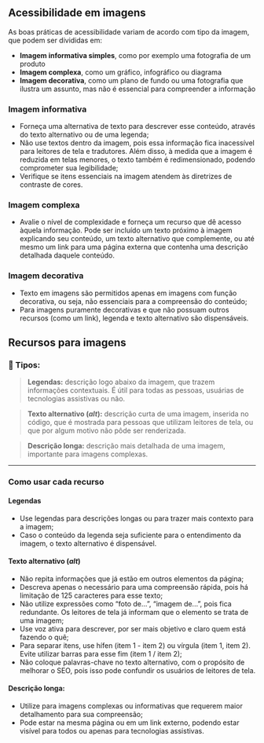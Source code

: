 

## Acessibilidade em imagens

As boas práticas de acessibilidade variam de acordo com tipo da imagem, que podem ser divididas em:

- **Imagem informativa simples**, como por exemplo uma fotografia de um produto
- **Imagem complexa**, como um gráfico, infográfico ou diagrama
- **Imagem decorativa**, como um plano de fundo ou uma fotografia que ilustra um assunto, mas não é essencial para compreender a informação

### Imagem informativa

- Forneça uma alternativa de texto para descrever esse conteúdo, através do texto alternativo ou de uma legenda;
- Não use textos dentro da imagem, pois essa informação fica inacessível para leitores de tela e tradutores. Além disso, à medida que a imagem é reduzida em telas menores, o texto também é redimensionado, podendo comprometer sua legibilidade;
- Verifique se itens essenciais na imagem atendem às diretrizes de contraste de cores.

### Imagem complexa

- Avalie o nível de complexidade e forneça um recurso que dê acesso àquela informação. Pode ser incluído um texto próximo à imagem explicando seu conteúdo, um texto alternativo que complemente, ou até mesmo um link para uma página externa que contenha uma descrição detalhada daquele conteúdo.

### Imagem decorativa

- Texto em imagens são permitidos apenas em imagens com função decorativa, ou seja, não essenciais para a compreensão do conteúdo;
- Para imagens puramente decorativas e que não possuam outros recursos (como um link), legenda e texto alternativo são dispensáveis.

## Recursos para imagens

### 📖 Tipos:

> **Legendas:** descrição logo abaixo da imagem, que trazem informações contextuais. É útil para todas as pessoas, usuárias de tecnologias assistivas ou não.

> **Texto alternativo (_alt_):** descrição curta de uma imagem, inserida no código, que é mostrada para pessoas que utilizam leitores de tela, ou que por algum motivo não pôde ser renderizada.

> **Descrição longa:** descrição mais detalhada de uma imagem, importante para imagens complexas.

---

### Como usar cada recurso

#### Legendas

- Use legendas para descrições longas ou para trazer mais contexto para a imagem;
- Caso o conteúdo da legenda seja suficiente para o entendimento da imagem, o texto alternativo é dispensável.

#### Texto alternativo (_alt_)

- Não repita informações que já estão em outros elementos da página;
- Descreva apenas o necessário para uma compreensão rápida, pois há limitação de 125 caracteres para esse texto;
- Não utilize expressões como “foto de...”, “imagem de...”, pois fica redundante. Os leitores de tela já informam que o elemento se trata de uma imagem;
- Use voz ativa para descrever, por ser mais objetivo e claro quem está fazendo o quê;
- Para separar itens, use hífen (item 1 - item 2) ou vírgula (item 1, item 2). Evite utilizar barras para esse fim (item 1 / item 2);
- Não coloque palavras-chave no texto alternativo, com o propósito de melhorar o SEO, pois isso pode confundir os usuários de leitores de tela.

<BestPracticesComponent
  doImg={ImageDo2}
  doAlt="Exemplo de um texto alternativo para uma imagem de bolo que descreve os detalhes importantes da imagem"
  doDescription="Use o texto alternativo para informar o que a imagem está mostrando, trazendo contexto às pessoas.
  Exemplo do texto alternativo: Fatia de bolo com camadas intercaladas de creme e massa, com pedaços de chocolate em cima"
  dontImg={ImageDont2}
  dontAlt="Dois exemplos de textos alternativos ruins para uma imagem de bolo, um repetindo informação e outro usando palavras-chave"
  dontDescription="Repetir informação ou utilizar palavras-chave pode confundir pessoas que utilizam leitores de tela.
  Exemplo do texto alternativo: bolo, café, cake, São Paulo"
/>

#### Descrição longa:

- Utilize para imagens complexas ou informativas que requerem maior detalhamento para sua compreensão;
- Pode estar na mesma página ou em um link externo, podendo estar visível para todos ou apenas para tecnologias assistivas.
